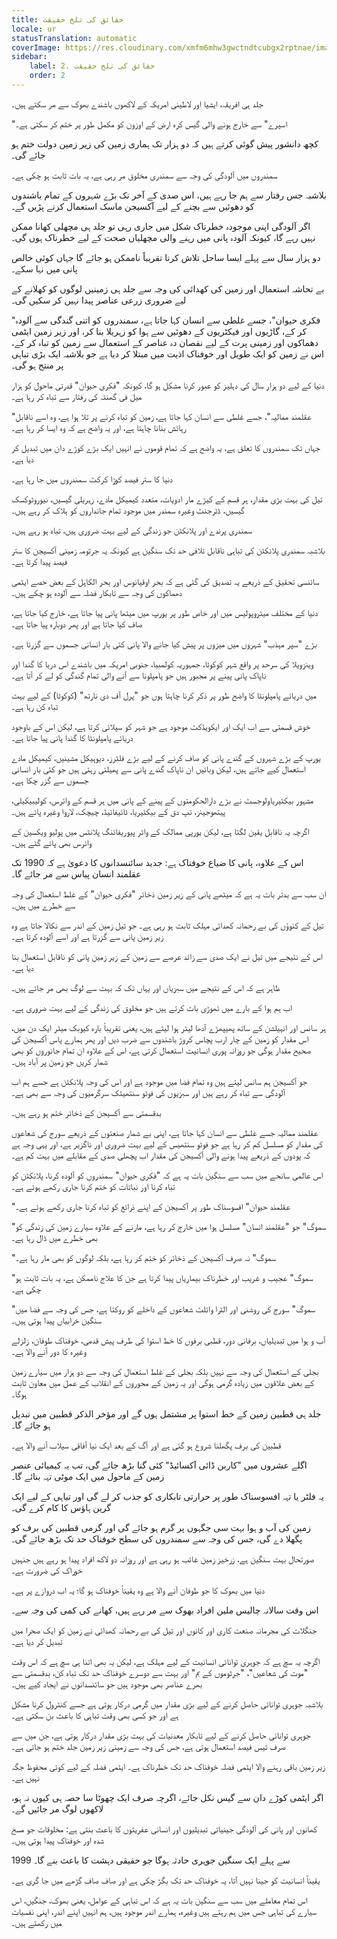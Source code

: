 ```yaml
---
title: حقائق کی تلخ حقیقت
locale: ur
statusTranslation: automatic
coverImage: https://res.cloudinary.com/xmfm6mhw3gwctndtcubgx2rptnae/image/upload/v1741354419/small_cover_la_gran_rebelion_28716e29d2.webp
sidebar:
    label: 2. حقائق کی تلخ حقیقت
    order: 2
---
```

جلد ہی افریقہ، ایشیا اور لاطینی امریکہ کے لاکھوں باشندے بھوک سے مر سکتے ہیں۔

"اسپرے" سے خارج ہونے والی گیس کرہ ارض کے اوزون کو مکمل طور پر ختم کر سکتی ہے۔

کچھ دانشور پیش گوئی کرتے ہیں کہ دو ہزار تک ہماری زمین کی زیر زمین دولت ختم ہو جائے گی۔

سمندروں میں آلودگی کی وجہ سے سمندری مخلوق مر رہی ہے، یہ بات ثابت ہو چکی ہے۔

بلاشبہ جس رفتار سے ہم جا رہے ہیں، اس صدی کے آخر تک بڑے شہروں کے تمام باشندوں کو دھوئیں سے بچنے کے لیے آکسیجن ماسک استعمال کرنے پڑیں گے۔

اگر آلودگی اپنی موجودہ خطرناک شکل میں جاری رہی تو جلد ہی مچھلی کھانا ممکن نہیں رہے گا، کیونکہ آلودہ پانی میں رہنے والی مچھلیاں صحت کے لیے خطرناک ہوں گی۔

دو ہزار سال سے پہلے ایسا ساحل تلاش کرنا تقریباً ناممکن ہو جائے گا جہاں کوئی خالص پانی میں نہا سکے۔

بے تحاشہ استعمال اور زمین کی کھدائی کی وجہ سے جلد ہی زمینیں لوگوں کو کھلانے کے لیے ضروری زرعی عناصر پیدا نہیں کر سکیں گی۔

"فکری حیوان"، جسے غلطی سے انسان کہا جاتا ہے، سمندروں کو اتنی گندگی سے آلودہ کر کے، گاڑیوں اور فیکٹریوں کے دھوئیں سے ہوا کو زہریلا بنا کر، اور زیر زمین ایٹمی دھماکوں اور زمینی پرت کے لیے نقصان دہ عناصر کے استعمال سے زمین کو تباہ کر کے، اس نے زمین کو ایک طویل اور خوفناک اذیت میں مبتلا کر دیا ہے جو بلاشبہ ایک بڑی تباہی پر منتج ہو گی۔

دنیا کے لیے دو ہزار سال کی دہلیز کو عبور کرنا مشکل ہو گا، کیونکہ "فکری حیوان" قدرتی ماحول کو ہزار میل فی گھنٹہ کی رفتار سے تباہ کر رہا ہے۔

"عقلمند ممالیہ"، جسے غلطی سے انسان کہا جاتا ہے، زمین کو تباہ کرنے پر تلا ہوا ہے، وہ اسے ناقابل رہائش بنانا چاہتا ہے، اور یہ واضح ہے کہ وہ ایسا کر رہا ہے۔

جہاں تک سمندروں کا تعلق ہے، یہ واضح ہے کہ تمام قوموں نے انہیں ایک بڑے کوڑے دان میں تبدیل کر دیا ہے۔

دنیا کا ستر فیصد کوڑا کرکٹ سمندروں میں جا رہا ہے۔

تیل کی بہت بڑی مقدار، ہر قسم کے کیڑے مار ادویات، متعدد کیمیکل مادے، زہریلی گیسیں، نیوروٹوکسک گیسیں، ڈٹرجنٹ وغیرہ سمندر میں موجود تمام جانداروں کو ہلاک کر رہے ہیں۔

سمندری پرندے اور پلانکٹن جو زندگی کے لیے بہت ضروری ہیں، تباہ ہو رہے ہیں۔

بلاشبہ سمندری پلانکٹن کی تباہی ناقابل تلافی حد تک سنگین ہے کیونکہ یہ جرثومہ زمینی آکسیجن کا ستر فیصد پیدا کرتا ہے۔

سائنسی تحقیق کے ذریعے یہ تصدیق کی گئی ہے کہ بحر اوقیانوس اور بحر الکاہل کے بعض حصے ایٹمی دھماکوں کی وجہ سے تابکار فضلہ سے آلودہ ہو چکے ہیں۔

دنیا کے مختلف میٹروپولیس میں اور خاص طور پر یورپ میں میٹھا پانی پیا جاتا ہے، خارج کیا جاتا ہے، صاف کیا جاتا ہے اور پھر دوبارہ پیا جاتا ہے۔

بڑے "سپر مہذب" شہروں میں میزوں پر پیش کیا جانے والا پانی کئی بار انسانی جسموں سے گزرتا ہے۔

وینزویلا کی سرحد پر واقع شہر کوکوٹا، جمہوریہ کولمبیا، جنوبی امریکہ میں باشندے اس دریا کا گندا اور ناپاک پانی پینے پر مجبور ہیں جو پامپلونا سے آنے والی تمام گندگی کو لے کر آتا ہے۔

میں دریائے پامپلونٹا کا واضح طور پر ذکر کرنا چاہتا ہوں جو "پرل آف دی نارتھ" (کوکوٹا) کے لیے بہت تباہ کن رہا ہے۔

خوش قسمتی سے اب ایک اور ایکویڈکٹ موجود ہے جو شہر کو سپلائی کرتا ہے، لیکن اس کے باوجود دریائے پامپلونٹا کا گندا پانی پیا جاتا ہے۔

یورپ کے بڑے شہروں کے گندے پانی کو صاف کرنے کے لیے بڑے فلٹرز، دیوہیکل مشینیں، کیمیکل مادے استعمال کیے جاتے ہیں، لیکن وبائیں ان ناپاک گندے پانی سے پھیلتی رہتی ہیں جو کئی بار انسانی جسموں سے گزر چکا ہے۔

مشہور بیکٹیریاولوجسٹ نے بڑے دارالحکومتوں کے پینے کے پانی میں ہر قسم کے وائرس، کولیبیکیلی، پیتھوجینز، تپ دق کے بیکٹیریا، ٹائیفائیڈ، چیچک، لاروا وغیرہ پائے ہیں۔

اگرچہ یہ ناقابل یقین لگتا ہے، لیکن یورپی ممالک کے واٹر پیوریفائنگ پلانٹس میں پولیو ویکسین کے وائرس بھی پائے گئے ہیں۔

اس کے علاوہ، پانی کا ضیاع خوفناک ہے: جدید سائنسدانوں کا دعویٰ ہے کہ 1990 تک عقلمند انسان پیاس سے مر جائے گا۔

ان سب سے بدتر بات یہ ہے کہ میٹھے پانی کے زیر زمین ذخائر "فکری حیوان" کے غلط استعمال کی وجہ سے خطرے میں ہیں۔

تیل کے کنوؤں کی بے رحمانہ کھدائی مہلک ثابت ہو رہی ہے۔ جو تیل زمین کے اندر سے نکالا جاتا ہے وہ زیر زمین پانی سے گزرتا ہے اور اسے آلودہ کرتا ہے۔

اس کے نتیجے میں تیل نے ایک صدی سے زائد عرصے سے زمین کے زیر زمین پانی کو ناقابل استعمال بنا دیا ہے۔

ظاہر ہے کہ اس کے نتیجے میں سبزیاں اور یہاں تک کہ بہت سے لوگ بھی مر جاتے ہیں۔

اب ہم ہوا کے بارے میں تھوڑی بات کرتے ہیں جو مخلوق کی زندگی کے لیے بہت ضروری ہے۔

ہر سانس اور انہیلشن کے ساتھ پھیپھڑے آدھا لیٹر ہوا لیتے ہیں، یعنی تقریباً بارہ کیوبک میٹر ایک دن میں، اس مقدار کو زمین کے چار ارب پچاس کروڑ باشندوں سے ضرب دیں اور پھر ہمارے پاس آکسیجن کی صحیح مقدار ہوگی جو روزانہ پوری انسانیت استعمال کرتی ہے، اس کے علاوہ ان تمام جانوروں کو بھی شمار کریں جو زمین پر آباد ہیں۔

جو آکسیجن ہم سانس لیتے ہیں وہ تمام فضا میں موجود ہے اور اس کی وجہ پلانکٹن ہے جسے ہم اب آلودگی سے تباہ کر رہے ہیں اور سبزیوں کی فوٹو سنتھیٹک سرگرمیوں کی وجہ سے بھی ہے۔

بدقسمتی سے آکسیجن کے ذخائر ختم ہو رہے ہیں۔

عقلمند ممالیہ جسے غلطی سے انسان کہا جاتا ہے، اپنی بے شمار صنعتوں کے ذریعے سورج کی شعاعوں کی مقدار کو مسلسل کم کر رہا ہے جو فوٹو سنتھیس کے لیے بہت ضروری اور ناگزیر ہے، اور یہی وجہ ہے کہ پودوں کے ذریعے پیدا ہونے والی آکسیجن کی مقدار اب پچھلی صدی کے مقابلے میں بہت کم ہے۔

اس عالمی سانحے میں سب سے سنگین بات یہ ہے کہ "فکری حیوان" سمندروں کو آلودہ کرنا، پلانکٹن کو تباہ کرنا اور نباتات کو ختم کرنا جاری رکھے ہوئے ہے۔

"عقلمند حیوان" افسوسناک طور پر آکسیجن کے اپنے ذرائع کو تباہ کرنا جاری رکھے ہوئے ہے۔

"سموگ" جو "عقلمند انسان" مسلسل ہوا میں خارج کر رہا ہے، مارنے کے علاوہ سیارے زمین کی زندگی کو بھی خطرے میں ڈال رہا ہے۔

"سموگ" نہ صرف آکسیجن کے ذخائر کو ختم کر رہا ہے، بلکہ لوگوں کو بھی مار رہا ہے۔

"سموگ" عجیب و غریب اور خطرناک بیماریاں پیدا کرتا ہے جن کا علاج ناممکن ہے، یہ بات ثابت ہو چکی ہے۔

"سموگ" سورج کی روشنی اور الٹرا وائلٹ شعاعوں کے داخلے کو روکتا ہے، جس کی وجہ سے فضا میں سنگین خرابیاں پیدا ہوتی ہیں۔

آب و ہوا میں تبدیلیاں، برفانی دور، قطبی برفوں کا خط استوا کی طرف پیش قدمی، خوفناک طوفان، زلزلے وغیرہ کا دور آنے والا ہے۔

بجلی کے استعمال کی وجہ سے نہیں بلکہ بجلی کے غلط استعمال کی وجہ سے دو ہزار میں سیارے زمین کے بعض علاقوں میں زیادہ گرمی ہوگی اور یہ زمین کے محوروں کے انقلاب کے عمل میں معاون ثابت ہوگا۔

جلد ہی قطبین زمین کے خط استوا پر مشتمل ہوں گے اور مؤخر الذکر قطبین میں تبدیل ہو جائے گا۔

قطبین کی برف پگھلنا شروع ہو گئی ہے اور آگ کے بعد ایک نیا آفاقی سیلاب آنے والا ہے۔

اگلے عشروں میں "کاربن ڈائی آکسائیڈ" کئی گنا بڑھ جائے گی، تب یہ کیمیائی عنصر زمین کے ماحول میں ایک موٹی تہہ بنائے گا۔

یہ فلٹر یا تہہ افسوسناک طور پر حرارتی تابکاری کو جذب کر لے گی اور تباہی کے لیے ایک گرین ہاؤس کا کام کرے گی۔

زمین کی آب و ہوا بہت سی جگہوں پر گرم ہو جائے گی اور گرمی قطبین کی برف کو پگھلا دے گی، جس کی وجہ سے سمندروں کی سطح خوفناک حد تک بڑھ جائے گی۔

صورتحال بہت سنگین ہے، زرخیز زمین غائب ہو رہی ہے اور روزانہ دو لاکھ افراد پیدا ہو رہے ہیں جنہیں خوراک کی ضرورت ہے۔

دنیا میں بھوک کا جو طوفان آنے والا ہے وہ یقیناً خوفناک ہو گا؛ یہ اب دروازے پر ہے۔

اس وقت سالانہ چالیس ملین افراد بھوک سے مر رہے ہیں، کھانے کی کمی کی وجہ سے۔

جنگلات کی مجرمانہ صنعت کاری اور کانوں اور تیل کی بے رحمانہ کھدائی نے زمین کو ایک صحرا میں تبدیل کر دیا ہے۔

اگرچہ یہ سچ ہے کہ جوہری توانائی انسانیت کے لیے مہلک ہے، لیکن یہ بھی اتنا ہی سچ ہے کہ اس وقت "موت کی شعاعیں"، "جرثوموں کے بم" اور بہت سے دوسرے خوفناک حد تک تباہ کن، بدقسمتی سے بھرے عناصر بھی موجود ہیں جو سائنسدانوں نے ایجاد کیے ہیں۔

بلاشبہ جوہری توانائی حاصل کرنے کے لیے بڑی مقدار میں گرمی درکار ہوتی ہے جسے کنٹرول کرنا مشکل ہے اور جو کسی بھی وقت تباہی کا باعث بن سکتی ہے۔

جوہری توانائی حاصل کرنے کے لیے تابکار معدنیات کی بہت بڑی مقدار درکار ہوتی ہے، جن میں سے صرف تیس فیصد استعمال ہوتی ہے، جس کی وجہ سے زمینی زیر زمین جلد ختم ہو جاتی ہے۔

زیر زمین باقی رہنے والا ایٹمی فضلہ خوفناک حد تک خطرناک ہے۔ ایٹمی فضلہ کے لیے کوئی محفوظ جگہ نہیں ہے۔

اگر ایٹمی کوڑے دان سے گیس نکل جائے، اگرچہ صرف ایک چھوٹا سا حصہ ہی کیوں نہ ہو، لاکھوں لوگ مر جائیں گے۔

کھانوں اور پانی کی آلودگی جینیاتی تبدیلیوں اور انسانی عفریتوں کا باعث بنتی ہے: مخلوقات جو مسخ شدہ اور خوفناک پیدا ہوتی ہیں۔

1999 سے پہلے ایک سنگین جوہری حادثہ ہوگا جو حقیقی دہشت کا باعث بنے گا۔

یقیناً انسانیت کو جینا نہیں آتا، یہ خوفناک حد تک بگڑ چکی ہے اور صاف صاف گڑھے میں جا گری ہے۔

اس تمام معاملے میں سب سے سنگین بات یہ ہے کہ اس تباہی کے عوامل، یعنی بھوک، جنگیں، اس سیارے کی تباہی جس میں ہم رہتے ہیں وغیرہ، ہمارے اندر موجود ہیں، ہم انہیں اپنے اندر، اپنی نفسیات میں رکھتے ہیں۔

